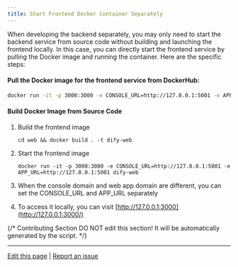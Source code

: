 ```yaml
---
title: Start Frontend Docker Container Separately
---
```


When developing the backend separately, you may only need to start the backend service from source code without building and launching the frontend locally. In this case, you can directly start the frontend service by pulling the Docker image and running the container. Here are the specific steps:

#### Pull the Docker image for the frontend service from DockerHub:

```Bash
docker run -it -p 3000:3000 -e CONSOLE_URL=http://127.0.0.1:5001 -e APP_URL=http://127.0.0.1:5001 langgenius/dify-web:latest
```

#### Build Docker Image from Source Code

1.  Build the frontend image

    ```
    cd web && docker build . -t dify-web
    ```

2.  Start the frontend image

    ```
    docker run -it -p 3000:3000 -e CONSOLE_URL=http://127.0.0.1:5001 -e APP_URL=http://127.0.0.1:5001 dify-web
    ```

3.  When the console domain and web app domain are different, you can set the CONSOLE_URL and APP_URL separately
4.  To access it locally, you can visit [http://127.0.0.1:3000](http://127.0.0.1:3000/)

{/*
Contributing Section
DO NOT edit this section!
It will be automatically generated by the script.
*/}

---

[Edit this page](https://github.com/langgenius/dify-docs/edit/main/en/self-hosting/dify-community/start-the-frontend-docker-container.mdx) | [Report an issue](https://github.com/langgenius/dify-docs/issues/new?template=docs.yml)

